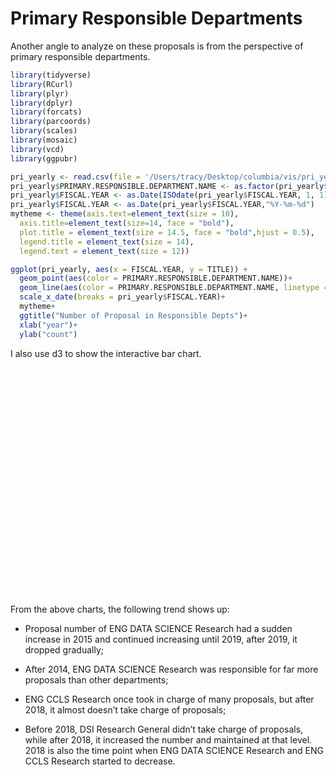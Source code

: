 # Primary Responsible Departments

Another angle to analyze on these proposals is from the perspective of primary responsible departments. 

```r
library(tidyverse)
library(RCurl)
library(plyr)
library(dplyr)
library(forcats)
library(parcoords)
library(scales)
library(mosaic)
library(vcd)
library(ggpubr)
```

```r
pri_yearly <- read.csv(file = '/Users/tracy/Desktop/columbia/vis/pri_yearly.csv',header = TRUE)
pri_yearly$PRIMARY.RESPONSIBLE.DEPARTMENT.NAME <- as.factor(pri_yearly$PRIMARY.RESPONSIBLE.DEPARTMENT.NAME)
pri_yearly$FISCAL.YEAR <- as.Date(ISOdate(pri_yearly$FISCAL.YEAR, 1, 1)) 
pri_yearly$FISCAL.YEAR <- as.Date(pri_yearly$FISCAL.YEAR,"%Y-%m-%d")
mytheme <- theme(axis.text=element_text(size = 10),
  axis.title=element_text(size=14, face = "bold"),
  plot.title = element_text(size = 14.5, face = "bold",hjust = 0.5),
  legend.title = element_text(size = 14),
  legend.text = element_text(size = 12))
```

```r
ggplot(pri_yearly, aes(x = FISCAL.YEAR, y = TITLE)) + 
  geom_point(aes(color = PRIMARY.RESPONSIBLE.DEPARTMENT.NAME))+
  geom_line(aes(color = PRIMARY.RESPONSIBLE.DEPARTMENT.NAME, linetype = PRIMARY.RESPONSIBLE.DEPARTMENT.NAME))+
  scale_x_date(breaks = pri_yearly$FISCAL.YEAR)+
  mytheme+
  ggtitle("Number of Proposal in Responsible Depts")+
  xlab("year")+
  ylab("count")
```

I also use d3 to show the interactive bar chart.


 <head>
    <title>home dept top 5</title>
    <link rel="stylesheet" href="styles.css">
    <script src="https://d3js.org/d3.v6.js"></script>
  </head>
  <body>
    <svg id = "first" width="700" height="440"></svg>
    <div id = "container3"></div>
    <script src="scripts/primary_bar.js"></script>
  </body>

\
\

From the above charts, the following trend shows up:\

  * Proposal number of ENG DATA SCIENCE Research had a sudden increase in 2015 and continued increasing until 2019, after 2019, it dropped gradually;\
  
  * After 2014, ENG DATA SCIENCE Research was responsible for far more proposals than other departments;\
  
  * ENG CCLS Research once took in charge of many proposals, but after 2018, it almost doesn't take charge of proposals;\
  
  * Before 2018, DSI Research General didn't take charge of proposals, while after 2018, it increased the number and maintained at that level. 2018 is also the time point when ENG DATA SCIENCE Research and ENG CCLS Research started to decrease.


